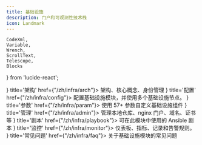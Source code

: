 ```yaml
---
title: 基础设施
description: 门户和可观测性技术栈
icon: Landmark
---
```


    CodeXml,
    Variable,
    Wrench,
    ScrollText,
    Telescope,
    Blocks
} from 'lucide-react';


<Cards>
    <Card icon={<Blocks className="text-red-600"/>} title='架构' href={"/zh/infra/arch"}>
        架构、核心概念、身份管理
    </Card>
    <Card icon={<CodeXml className="text-sky-700"/>} title='配置' href={"/zh/infra/config"}>
        配置基础设施模块，并使用多个基础设施节点。
    </Card>
    <Card icon={<Variable className="text-amber-500"/>} title='参数' href={"/zh/infra/param"}>
        使用 57+ 参数自定义基础设施组件
    </Card>
    <Card icon={<Wrench className={"text-violet-500"}/>} title='管理' href={"/zh/infra/admin"}>
        管理本地仓库、nginx 门户、域名、证书等
    </Card>
    <Card icon={<ScrollText className="text-blue-400"/>} title='剧本' href={"/zh/infra/playbook"}>
        可在此模块中使用的 Ansible 剧本
    </Card>
    <Card icon={<Telescope className="text-orange-600"/>} title='监控' href={"/zh/infra/monitor"}>
        仪表板、指标、记录和告警规则。
    </Card>
    <Card icon={<Blocks className="text-emerald-600"/>} title='常见问题' href={"/zh/infra/faq"}>
        关于基础设施模块的常见问题
    </Card>
</Cards>
